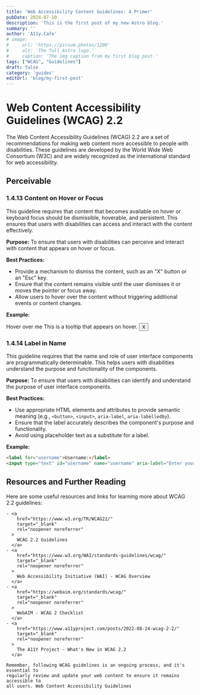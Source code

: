 ```yaml
---
title: 'Web Accessibility Content Guidelines: A Primer'
pubDate: 2024-07-10
description: 'This is the first post of my new Astro blog.'
summary: ''
author: 'A11y.Cafe'
# image:
#     url: 'https://picsum.photos/1200'
#     alt: 'The full Astro logo.'
#     caption: 'The img caption from my first blog post.'
tags: ["WCAG", "Guidelines"]
draft: false
category: 'guides'
editUrl: 'blog/my-first-post'
---
```



# Web Content Accessibility Guidelines (WCAG) 2.2

The Web Content Accessibility Guidelines (WCAG) 2.2 are a set of recommendations
for making web content more accessible to people with disabilities. These
guidelines are developed by the World Wide Web Consortium (W3C) and are widely
recognized as the international standard for web accessibility.

## Perceivable

### 1.4.13 Content on Hover or Focus

This guideline requires that content that becomes available on hover or keyboard
focus should be dismissible, hoverable, and persistent. This ensures that users
with disabilities can access and interact with the content effectively.

**Purpose:** To ensure that users with disabilities can perceive and interact
with content that appears on hover or focus.

**Best Practices:**

- Provide a mechanism to dismiss the content, such as an "X" button or an "Esc"
  key.
- Ensure that the content remains visible until the user dismisses it or moves
  the pointer or focus away.
- Allow users to hover over the content without triggering additional events or
  content changes.

**Example:**

<div class="tooltip">
  Hover over me
  <span class="tooltip-text">
    This is a tooltip that appears on hover.
    <button class="close-btn">X</button>
  </span>
</div>

### 1.4.14 Label in Name

This guideline requires that the name and role of user interface components are
programmatically determinable. This helps users with disabilities understand the
purpose and functionality of the components.

**Purpose:** To ensure that users with disabilities can identify and understand
the purpose of user interface components.

**Best Practices:**

- Use appropriate HTML elements and attributes to provide semantic meaning
  (e.g., `<button>`, `<input>`, `aria-label`, `aria-labelledby`).
- Ensure that the label accurately describes the component's purpose and
  functionality.
- Avoid using placeholder text as a substitute for a label.

**Example:**
```html
<label for="username">Username:</label>
<input type="text" id="username" name="username" aria-label="Enter your username"/>
```

## Resources and Further Reading

Here are some useful resources and links for learning more about WCAG 2.2
guidelines:
```
- <a
    href="https://www.w3.org/TR/WCAG22/"
    target="_blank"
    rel="noopener noreferrer"
  >
    WCAG 2.2 Guidelines
  </a>
- <a
    href="https://www.w3.org/WAI/standards-guidelines/wcag/"
    target="_blank"
    rel="noopener noreferrer"
  >
    Web Accessibility Initiative (WAI) - WCAG Overview
  </a>
- <a
    href="https://webaim.org/standards/wcag/"
    target="_blank"
    rel="noopener noreferrer"
  >
    WebAIM - WCAG 2 Checklist
  </a>
- <a
    href="https://www.a11yproject.com/posts/2022-08-24-wcag-2-2/"
    target="_blank"
    rel="noopener noreferrer"
  >
    The A11Y Project - What's New in WCAG 2.2
  </a>

Remember, following WCAG guidelines is an ongoing process, and it's essential to
regularly review and update your web content to ensure it remains accessible to
all users. Web Content Accessibility Guidelines
